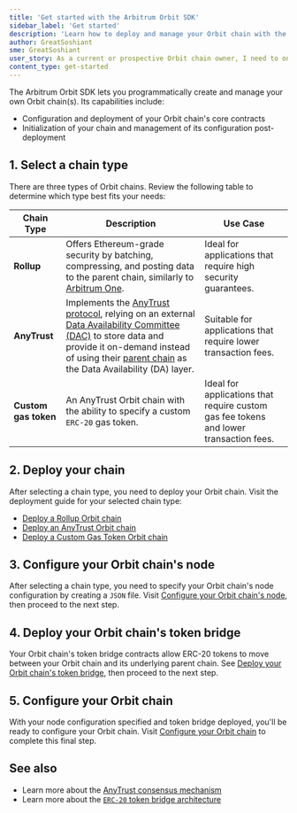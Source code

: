 ```yaml
---
title: 'Get started with the Arbitrum Orbit SDK'
sidebar_label: 'Get started'
description: 'Learn how to deploy and manage your Orbit chain with the Arbitrum Orbit SDK.'
author: GreatSoshiant
sme: GreatSoshiant
user_story: As a current or prospective Orbit chain owner, I need to onboard into the Orbit SDK by understanding the available onboarding paths, and how to select the path that meets my needs.
content_type: get-started
---
```



<PublicPreviewBannerPartial />

The Arbitrum Orbit SDK lets you programmatically create and manage your own Orbit chain(s). Its capabilities include:

- Configuration and deployment of your Orbit chain's core contracts
- Initialization of your chain and management of its configuration post-deployment

## 1. Select a chain type

There are three types of Orbit chains. Review the following table to determine which type best fits your needs:

| Chain Type           | Description                                                                                                                                                                                                                                                                                                                                                    | Use Case                                                                              |
| -------------------- | -------------------------------------------------------------------------------------------------------------------------------------------------------------------------------------------------------------------------------------------------------------------------------------------------------------------------------------------------------------- | ------------------------------------------------------------------------------------- |
| **Rollup**           | Offers Ethereum-grade security by batching, compressing, and posting data to the parent chain, similarly to [Arbitrum One](https://arbitrum.io/).                                                                                                                                                                                                              | Ideal for applications that require high security guarantees.                         |
| **AnyTrust**         | Implements the [AnyTrust protocol](/how-arbitrum-works/inside-arbitrum-nitro.md#inside-anytrust), relying on an external [Data Availability Committee (DAC)](/intro/glossary#data-availability-committee-dac) to store data and provide it on-demand instead of using their [parent chain](/intro/glossary/#parent-chain) as the Data Availability (DA) layer. | Suitable for applications that require lower transaction fees.                        |
| **Custom gas token** | An AnyTrust Orbit chain with the ability to specify a custom `ERC-20` gas token.                                                                                                                                                                                                                                                                               | Ideal for applications that require custom gas fee tokens and lower transaction fees. |

## 2. Deploy your chain

After selecting a chain type, you need to deploy your Orbit chain. Visit the deployment guide for your selected chain type:

- [Deploy a Rollup Orbit chain](/launch-orbit-chain/how-tos/orbit-sdk-deploying-rollup-chain.mdx)
- [Deploy an AnyTrust Orbit chain](/launch-orbit-chain/how-tos/orbit-sdk-deploying-anytrust-chain.mdx)
- [Deploy a Custom Gas Token Orbit chain](/launch-orbit-chain/how-tos/orbit-sdk-deploying-custom-gas-token-chain.mdx)

## 3. Configure your Orbit chain's node

After selecting a chain type, you need to specify your Orbit chain's node configuration by creating a `JSON` file. Visit [Configure your Orbit chain's node](/launch-orbit-chain/how-tos/orbit-sdk-preparing-node-config.mdx), then proceed to the next step.

## 4. Deploy your Orbit chain's token bridge

Your Orbit chain's token bridge contracts allow ERC-20 tokens to move between your Orbit chain and its underlying parent chain. See [Deploy your Orbit chain's token bridge](/launch-orbit-chain/how-tos/orbit-sdk-deploying-token-bridge.mdx), then proceed to the next step.

## 5. Configure your Orbit chain

With your node configuration specified and token bridge deployed, you'll be ready to configure your Orbit chain. Visit [Configure your Orbit chain](/launch-orbit-chain/how-tos/orbit-sdk-configuring-orbit-chain.mdx) to complete this final step.

## See also

- Learn more about the [AnyTrust consensus mechanism](/how-arbitrum-works/inside-arbitrum-nitro.md#inside-anytrust)
- Learn more about the [`ERC-20` token bridge architecture](/build-decentralized-apps/token-bridging/03-token-bridge-erc20.mdx)
